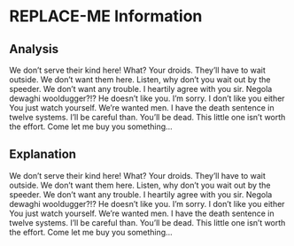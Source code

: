 
<div>
<Head>
    <title>Boston Police Index</title>
    <link rel="icon" href="/favicon.ico" />
</Head>

# REPLACE-ME Information

<PlaceholderTable />

## Analysis

We don’t serve their kind here!
What?
Your droids.
They’ll have to wait outside.
We don’t want them here.
Listen, why don’t you wait out by the speeder.
We don’t want any trouble.
I heartily agree with you sir.
Negola dewaghi wooldugger?!?
He doesn’t like you.
I’m sorry.
I don’t like you either You just watch yourself.
We’re wanted men.
I have the death sentence in twelve systems.
I’ll be careful than.
You’ll be dead.
This little one isn’t worth the effort.
Come let me buy you something…

## Explanation

We don’t serve their kind here!
What?
Your droids.
They’ll have to wait outside.
We don’t want them here.
Listen, why don’t you wait out by the speeder.
We don’t want any trouble.
I heartily agree with you sir.
Negola dewaghi wooldugger?!?
He doesn’t like you.
I’m sorry.
I don’t like you either You just watch yourself.
We’re wanted men.
I have the death sentence in twelve systems.
I’ll be careful than.
You’ll be dead.
This little one isn’t worth the effort.
Come let me buy you something…


<Footer />
</div>
